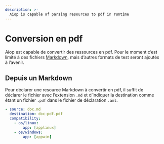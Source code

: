 ```yaml
---
description: >-
  Aiop is capable of parsing resources to pdf in runtime
---
```


# Conversion en pdf

Aiop est capable de convertir des ressources en pdf. Pour le moment c’est limité à des fichiers [Markdown](/docs/vocabulary#markdown), mais d’autres formats de test seront ajoutés à l’avenir.

## Depuis un Markdown

Pour déclarer une resource Markdown à convertir en pdf, il suffit de déclarer le fichier avec l’extension `.md` et d’indiquer la destination comme étant un fichier `.pdf` dans le fichier de déclaration `.aml`.

<FileTree>
  <FileTree.Folder name="playbook" defaultOpen>
    <FileTree.Folder name=".git">
        <FileTree.File name="..." />
    </FileTree.Folder>
    <FileTree.Folder name=".aiop">
        <FileTree.File name="inventory_config.yml" />
        <FileTree.File name="inventory.yml" />
        <FileTree.File name="playbook.yml" />
    </FileTree.Folder>
    <FileTree.Folder name="resources" defaultOpen>
        <FileTree.File name=".aml" />
        <FileTree.File name="doc.md" />
    </FileTree.Folder>
  </FileTree.Folder>
</FileTree>

```yaml showLineNumbers {4-7} filename="resources/.aml"
- source: doc.md
  destination: doc-pdf.pdf
  compatibility:
    - os/linux:
        app: [applinux]
    - os/windows:
        app: [appwin]
```